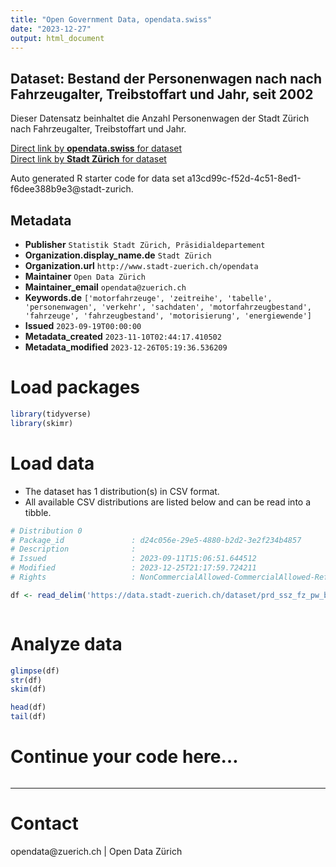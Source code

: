 ```yaml
---
title: "Open Government Data, opendata.swiss"
date: "2023-12-27"
output: html_document
---
```


## Dataset: Bestand der Personenwagen nach nach Fahrzeugalter, Treibstoffart und Jahr, seit 2002

Dieser Datensatz beinhaltet die Anzahl Personenwagen der Stadt Zürich nach Fahrzeugalter, Treibstoffart und Jahr. 


[Direct link by **opendata.swiss** for dataset](https://opendata.swiss/de/dataset/bestand-der-personenwagen-nach-nach-fahrzeugalter-treibstoffart-und-jahr-seit-2002)<br>
[Direct link by **Stadt Zürich** for dataset](https://data.stadt-zuerich.ch/dataset/prd_ssz_fz_pw_bestand_jahr_treibstoff_fahrzeugalter_od2002)

Auto generated R starter code for data set a13cd99c-f52d-4c51-8ed1-f6dee388b9e3@stadt-zurich.

## Metadata

- **Publisher** `Statistik Stadt Zürich, Präsidialdepartement`
- **Organization.display_name.de** `Stadt Zürich`
- **Organization.url** `http://www.stadt-zuerich.ch/opendata`
- **Maintainer** `Open Data Zürich`
- **Maintainer_email** `opendata@zuerich.ch`
- **Keywords.de** `['motorfahrzeuge', 'zeitreihe', 'tabelle', 'personenwagen', 'verkehr', 'sachdaten', 'motorfahrzeugbestand', 'fahrzeuge', 'fahrzeugbestand', 'motorisierung', 'energiewende']`
- **Issued** `2023-09-19T00:00:00`
- **Metadata_created** `2023-11-10T02:44:17.410502`
- **Metadata_modified** `2023-12-26T05:19:36.536209`


# Load packages

```r

library(tidyverse)
library(skimr)

```

# Load data

-   The dataset has 1 distribution(s) in CSV format.
-   All available CSV distributions are listed below and can be read into a tibble.

```r

# Distribution 0
# Package_id               : d24c056e-29e5-4880-b2d2-3e2f234b4857
# Description              : 
# Issued                   : 2023-09-11T15:06:51.644512
# Modified                 : 2023-12-25T21:17:59.724211
# Rights                   : NonCommercialAllowed-CommercialAllowed-ReferenceNotRequired

df <- read_delim('https://data.stadt-zuerich.ch/dataset/prd_ssz_fz_pw_bestand_jahr_treibstoff_fahrzeugalter_od2002/download/VER200OD2002.csv')



```

# Analyze data

```r

glimpse(df)
str(df)
skim(df)

head(df)
tail(df)

```

# Continue your code here...

```r

```

------------------------------------------------------------------------

# Contact

opendata@zuerich.ch | Open Data Zürich
